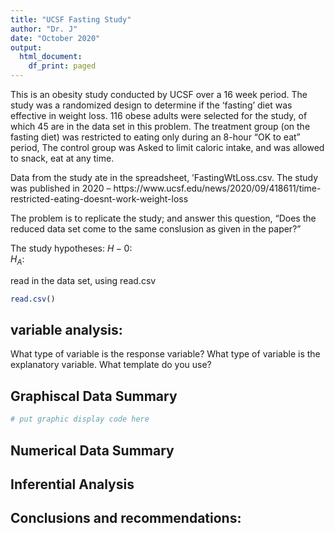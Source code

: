```yaml
---
title: "UCSF Fasting Study"
author: "Dr. J"
date: "October 2020"
output:
  html_document:
    df_print: paged
---
```


This is an obesity study conducted by UCSF over a 16 week period. The study was a randomized design to determine if the 'fasting' diet was effective in weight loss. 116 obese adults were selected for the study, of which 45 are in the data set in this problem.   The treatment group (on the fasting diet) was restricted to eating only during an 8-hour "OK to eat" period, The control group was Asked to limit caloric intake, and was allowed to snack, eat at any time.

Data from the study ate in the spreadsheet, 'FastingWtLoss.csv.  The study was published in 2020 --  https://www.ucsf.edu/news/2020/09/418611/time-restricted-eating-doesnt-work-weight-loss  

The problem is to replicate the study; and answer this question, "Does the reduced data set come to the same conslusion as given in the paper?"

The study hypotheses:
$H-0$:  
$H_A$:  
  
read in the data set, using read.csv  

```r
read.csv()
```

  
  
## variable analysis:  
What type of variable is the response variable?  What type of variable is the explanatory variable.  What template do you use?

## Graphiscal Data Summary  

```r
# put graphic display code here
```



## Numerical Data Summary



## Inferential Analysis



## Conclusions and recommendations:
<!--  Does the fasting type diet work?  What do you recomment?  !--> 


